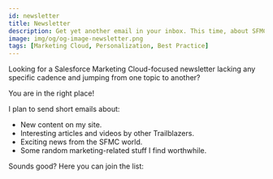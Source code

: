 ```yaml
---
id: newsletter
title: Newsletter
description: Get yet another email in your inbox. This time, about SFMC.
image: img/og/og-image-newsletter.png
tags: [Marketing Cloud, Personalization, Best Practice]
---
```



<LeadText content="Get yet another email in your inbox. This time, about SFMC." />

Looking for a Salesforce Marketing Cloud-focused newsletter lacking any specific cadence and jumping from one topic to another?

You are in the right place!

I plan to send short emails about:

- New content on my site.
- Interesting articles and videos by other Trailblazers.
- Exciting news from the SFMC world.
- Some random marketing-related stuff I find worthwhile.

Sounds good? Here you can join the list:

<Form formId="1FAIpQLSchEjM7E23A7vBYnCktPplisn9PNyU4z4fKH4XmntSPzEttyQ" />

